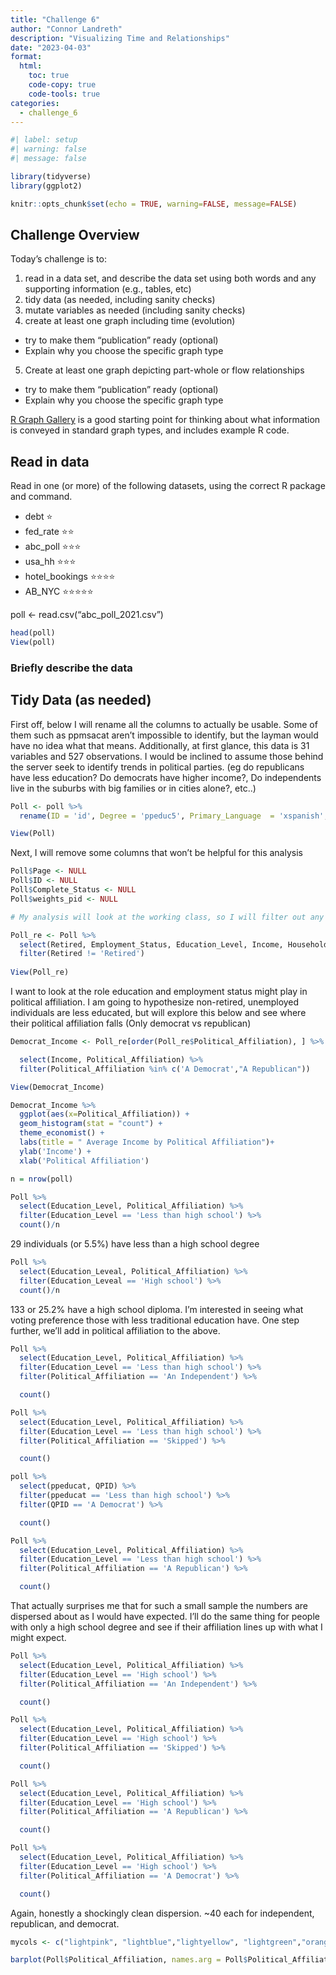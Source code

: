 ```yaml
---
title: "Challenge 6"
author: "Connor Landreth"
description: "Visualizing Time and Relationships"
date: "2023-04-03"
format:
  html:
    toc: true
    code-copy: true
    code-tools: true
categories:
  - challenge_6
---
```


```r
#| label: setup
#| warning: false
#| message: false

library(tidyverse)
library(ggplot2)

knitr::opts_chunk$set(echo = TRUE, warning=FALSE, message=FALSE)
```

## Challenge Overview

Today's challenge is to:

1)  read in a data set, and describe the data set using both words and any supporting information (e.g., tables, etc)
2)  tidy data (as needed, including sanity checks)
3)  mutate variables as needed (including sanity checks)
4)  create at least one graph including time (evolution)

-   try to make them "publication" ready (optional)
-   Explain why you choose the specific graph type

5)  Create at least one graph depicting part-whole or flow relationships

-   try to make them "publication" ready (optional)
-   Explain why you choose the specific graph type

[R Graph Gallery](https://r-graph-gallery.com/) is a good starting point for thinking about what information is conveyed in standard graph types, and includes example R code.

## Read in data

Read in one (or more) of the following datasets, using the correct R package and command.

-   debt ⭐
-   fed_rate ⭐⭐
-   abc_poll ⭐⭐⭐
-   usa_hh ⭐⭐⭐
-   hotel_bookings ⭐⭐⭐⭐
-   AB_NYC ⭐⭐⭐⭐⭐

poll \<- read.csv("abc_poll_2021.csv")

```r
head(poll)
View(poll)

```

### Briefly describe the data

## Tidy Data (as needed)

First off, below I will rename all the columns to actually be usable. Some of them such as ppmsacat aren't impossible to identify, but the layman would have no idea what that means. Additionally, at first glance, this data is 31 variables and 527 observations. I would be inclined to assume those behind the server seek to identify trends in political parties. (eg do republicans have less education? Do democrats have higher income?, Do independents live in the suburbs with big families or in cities alone?, etc..)

```r
Poll <- poll %>% 
  rename(ID = 'id', Degree = 'ppeduc5', Primary_Language  = 'xspanish', Page = 'ppage', Education_Level = 'ppeducat', Gender = 'ppgender', Household_Size = 'pphhsize', Ethnicity = 'ppethm', Income = 'ppinc7', Marital_Status = 'ppmarit5', Metro_Stat_Area ='ppmsacat', Region = 'ppreg4', Rental_Status = 'pprent', State = 'ppstaten', Retired ='PPWORKA', Employment_Status = 'ppemploy', Complete_Status = 'complete_status', Political_Affiliation = 'QPID', Age = 'ABCAGE', Interview = 'Contact')

View(Poll)


```

Next, I will remove some columns that won't be helpful for this analysis

```r
Poll$Page <- NULL
Poll$ID <- NULL
Poll$Complete_Status <- NULL
Poll$weights_pid <- NULL

# My analysis will look at the working class, so I will filter out any retired individuals

Poll_re <- Poll %>% 
  select(Retired, Employment_Status, Education_Level, Income, Household_Size, Ethnicity, Metro_Stat_Area, Region, Political_Affiliation, Age) %>%
  filter(Retired != 'Retired')
 
View(Poll_re)
```

I want to look at the role education and employment status might play in political affiliation. I am going to hypothesize non-retired, unemployed individuals are less educated, but will explore this below and see where their political affiliation falls (Only democrat vs republican)

```r

Democrat_Income <- Poll_re[order(Poll_re$Political_Affiliation), ] %>% 

  select(Income, Political_Affiliation) %>% 
  filter(Political_Affiliation %in% c('A Democrat',"A Republican"))

View(Democrat_Income)
```
```r
Democrat_Income %>% 
  ggplot(aes(x=Political_Affiliation)) +
  geom_histogram(stat = "count") +
  theme_economist() +
  labs(title = " Average Income by Political Affiliation")+
  ylab('Income') +
  xlab('Political Affiliation')
```



```r
n = nrow(poll)

Poll %>% 
  select(Education_Level, Political_Affiliation) %>% 
  filter(Education_Level == 'Less than high school') %>% 
  count()/n

```
29 individuals (or 5.5%) have less than a high school degree
```r
Poll %>% 
  select(Education_Leveal, Political_Affiliation) %>% 
  filter(Education_Leveal == 'High school') %>% 
  count()/n
```
133 or 25.2% have a high school diploma. I'm interested in seeing what voting preference those with less traditional education have. One step further, we'll add in political affiliation to the above.

```r
Poll %>% 
  select(Education_Level, Political_Affiliation) %>% 
  filter(Education_Level == 'Less than high school') %>% 
  filter(Political_Affiliation == 'An Independent') %>% 

  count()
```

```r
Poll %>% 
  select(Education_Level, Political_Affiliation) %>% 
  filter(Education_Level == 'Less than high school') %>% 
  filter(Political_Affiliation == 'Skipped') %>% 

  count()

```


```r
poll %>% 
  select(ppeducat, QPID) %>% 
  filter(ppeducat == 'Less than high school') %>% 
  filter(QPID == 'A Democrat') %>% 

  count()
```

```r
Poll %>% 
  select(Education_Level, Political_Affiliation) %>% 
  filter(Education_Level == 'Less than high school') %>% 
  filter(Political_Affiliation == 'A Republican') %>% 

  count()

```
That actually surprises me that for such a small sample the numbers are dispersed about as I would have expected. I'll do the same thing for people with only a high school degree and see if their affiliation lines up with what I might expect. 

```r
Poll %>% 
  select(Education_Level, Political_Affiliation) %>% 
  filter(Education_Level == 'High school') %>% 
  filter(Political_Affiliation == 'An Independent') %>% 

  count()
```

```r
Poll %>% 
  select(Education_Level, Political_Affiliation) %>% 
  filter(Education_Level == 'High school') %>% 
  filter(Political_Affiliation == 'Skipped') %>% 

  count()
```

```r
Poll %>% 
  select(Education_Level, Political_Affiliation) %>% 
  filter(Education_Level == 'High school') %>% 
  filter(Political_Affiliation == 'A Republican') %>% 

  count()
``` 

```r
Poll %>% 
  select(Education_Level, Political_Affiliation) %>% 
  filter(Education_Level == 'High school') %>% 
  filter(Political_Affiliation == 'A Democrat') %>% 

  count()
```
Again, honestly a shockingly clean dispersion. ~40 each for independent, republican, and democrat.


```r

mycols <- c("lightpink", "lightblue","lightyellow", "lightgreen","orange")

barplot(Poll$Political_Affiliation, names.arg = Poll$Political_Affiliation, ylab = "Age",





```

